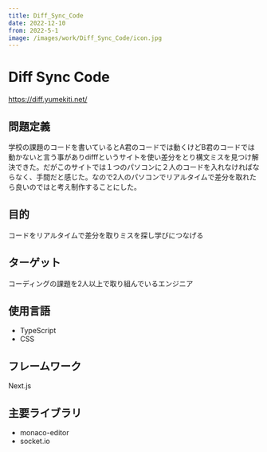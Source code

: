 ```yaml
---
title: Diff_Sync_Code
date: 2022-12-10
from: 2022-5-1
image: /images/work/Diff_Sync_Code/icon.jpg
---
```


# Diff Sync Code

https://diff.yumekiti.net/

## 問題定義

学校の課題のコードを書いているとA君のコードでは動くけどB君のコードでは動かないと言う事がありdifffというサイトを使い差分をとり構文ミスを見つけ解決できた。だがこのサイトでは１つのパソコンに２人のコードを入れなければならなく、手間だと感じた。なので2人のパソコンでリアルタイムで差分を取れたら良いのではと考え制作することにした。

## 目的

コードをリアルタイムで差分を取りミスを探し学びにつなげる

## ターゲット

コーディングの課題を2人以上で取り組んでいるエンジニア

## 使用言語

- TypeScript
- CSS

## フレームワーク

Next.js

## 主要ライブラリ

- monaco-editor
- socket.io